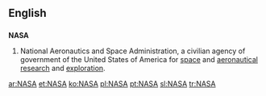 ==English==
==={{acronym}}===
{{wikipedia}}
'''NASA'''
# National Aeronautics and Space Administration, a civilian agency of government of the United States of America for [[space]] and [[aeronautical]] [[research]] and [[exploration]].

[[ar:NASA]]
[[et:NASA]]
[[ko:NASA]]
[[pl:NASA]]
[[pt:NASA]]
[[sl:NASA]]
[[tr:NASA]]
